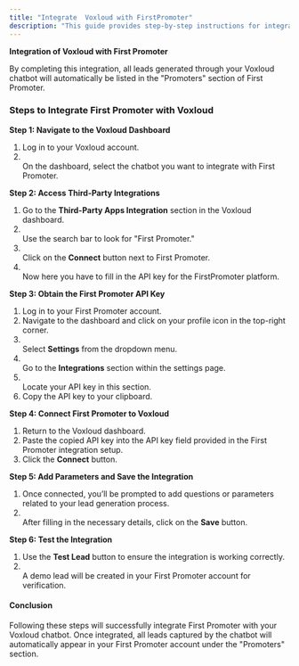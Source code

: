 ```yaml
---
title: "Integrate  Voxloud with FirstPromoter"
description: "This guide provides step-by-step instructions for integrating  Voxloud with First Promoter"
---
```


**Integration of  Voxloud with First Promoter**

By completing this integration, all leads generated through your  Voxloud chatbot will automatically be listed in the "Promoters" section of First Promoter.

### **Steps to Integrate First Promoter with  Voxloud**

**Step 1: Navigate to the  Voxloud Dashboard**

1. Log in to your  Voxloud account.
2. \
   On the dashboard, select the chatbot you want to integrate with First Promoter.

**Step 2: Access Third-Party Integrations**

1. Go to the **Third-Party Apps Integration** section in the  Voxloud dashboard.
2. \
   Use the search bar to look for "First Promoter."
3. \
   Click on the **Connect** button next to First Promoter.
4. \
   Now here you have to fill in the API key for the FirstPromoter platform.

**Step 3: Obtain the First Promoter API Key**

1. Log in to your First Promoter account.
2. Navigate to the dashboard and click on your profile icon in the top-right corner.
3. \
   Select **Settings** from the dropdown menu.
4. \
   Go to the **Integrations** section within the settings page.
5. \
   Locate your API key in this section.
6. Copy the API key to your clipboard.

**Step 4: Connect First Promoter to  Voxloud**

1. Return to the  Voxloud dashboard.
2. Paste the copied API key into the API key field provided in the First Promoter integration setup.
3. Click the **Connect** button.

**Step 5: Add Parameters and Save the Integration**

1. Once connected, you’ll be prompted to add questions or parameters related to your lead generation process.
2. \
   After filling in the necessary details, click on the **Save** button.

**Step 6: Test the Integration**

1. Use the **Test Lead** button to ensure the integration is working correctly.
2. \
   A demo lead will be created in your First Promoter account for verification.

#### **Conclusion**

Following these steps will successfully integrate First Promoter with your  Voxloud chatbot. Once integrated, all leads captured by the chatbot will automatically appear in your First Promoter account under the "Promoters" section.

 